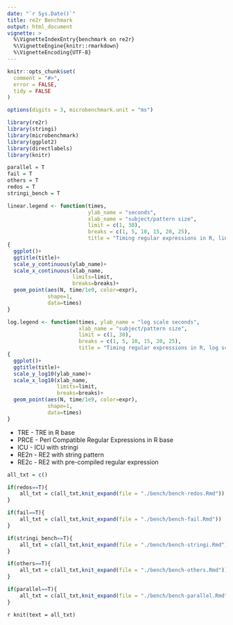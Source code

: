 ```yaml
---
date: "`r Sys.Date()`"
title: re2r Benchmark
output: html_document
vignette: >
  %\VignetteIndexEntry{benchmark on re2r}
  %\VignetteEngine{knitr::rmarkdown}
  %\VignetteEncoding{UTF-8}
---
```


```r
knitr::opts_chunk$set(
  comment = "#>",
  error = FALSE,
  tidy = FALSE
)

options(digits = 3, microbenchmark.unit = "ms")
```

```r
library(re2r)
library(stringi)
library(microbenchmark)
library(ggplot2)
library(directlabels)
library(knitr)

parallel = T
fail = T
others = T
redos = T
stringi_bench = T

linear.legend <- function(times, 
                          ylab_name = "seconds", 
                          xlab_name = "subject/pattern size",
                          limit = c(1, 30), 
                          breaks = c(1, 5, 10, 15, 20, 25),
                          title = "Timing regular expressions in R, linear scale") 
{
  ggplot()+
  ggtitle(title)+
  scale_y_continuous(ylab_name)+
  scale_x_continuous(xlab_name,
                     limits=limit,
                     breaks=breaks)+
  geom_point(aes(N, time/1e9, color=expr),
             shape=1,
             data=times)
}

log.legend <- function(times, ylab_name = "log scale seconds",
                       xlab_name = "subject/pattern size",
                       limit = c(1, 30), 
                       breaks = c(1, 5, 10, 15, 20, 25),
                       title = "Timing regular expressions in R, log scale") 
{ 
  ggplot()+
  ggtitle(title)+
  scale_y_log10(ylab_name)+
  scale_x_log10(xlab_name,
                limits=limit,
                breaks=breaks)+
  geom_point(aes(N, time/1e9, color=expr),
             shape=1,
             data=times)
}

```


+ TRE - TRE in R base
+ PRCE - Perl Compatible Regular Expressions in R base
+ ICU - ICU with stringi
+ RE2n - RE2 with string pattern
+ RE2c - RE2 with pre-compiled regular expression



```r
all_txt = c()

if(redos==T){
    all_txt = c(all_txt,knit_expand(file = "./bench/bench-redos.Rmd"))
}

if(fail==T){
    all_txt = c(all_txt,knit_expand(file = "./bench/bench-fail.Rmd"))
}

if(stringi_bench==T){
    all_txt = c(all_txt,knit_expand(file = "./bench/bench-stringi.Rmd"))
}

if(others==T){
    all_txt = c(all_txt,knit_expand(file = "./bench/bench-others.Rmd"))
}

if(parallel==T){
    all_txt = c(all_txt,knit_expand(file = "./bench/bench-parallel.Rmd"))
}


```

`r knit(text = all_txt)`
